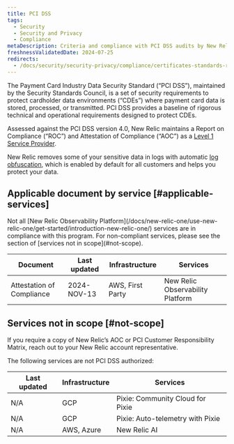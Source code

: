 ```yaml
---
title: PCI DSS
tags:
  - Security
  - Security and Privacy
  - Compliance
metaDescription: Criteria and compliance with PCI DSS audits by New Relic services.
freshnessValidatedDate: 2024-07-25
redirects:
  - /docs/security/security-privacy/compliance/certificates-standards-regulations/PCI DSS-moderate
---
```


The Payment Card Industry Data Security Standard (“PCI DSS”), maintained by the Security Standards Council, is a set of security requirements to protect cardholder data environments (“CDEs”) where payment card data is stored, processed, or transmitted. PCI DSS provides a baseline of rigorous technical and operational requirements designed to protect CDEs.

Assessed against the PCI DSS version 4.0, New Relic maintains a Report on Compliance (“ROC”) and Attestation of Compliance (“AOC”) as a [Level 1 Service Provider](https://www.pcisecuritystandards.org/glossary/service-provider/).

New Relic removes some of your sensitive data in logs with automatic [log obfuscation](https://docs.newrelic.com/docs/logs/get-started/new-relics-log-management-security-privacy/#auto-obfuscation), which is enabled by default for all customers and helps you protect your data.

## Applicable document by service [#applicable-services]

<Callout variant="caution">
  Not all [New Relic Observability Platform](/docs/new-relic-one/use-new-relic-one/get-started/introduction-new-relic-one/) services are in compliance with this program. For non-compliant services, please see the section of [services not in scope](#not-scope).
</Callout>

<table>
  <thead>
    <tr>
      <th style={{ width: "200px" }}>Document</th>
      <th>Last updated</th>
      <th>Infrastructure</th>
      <th>Services</th>
    </tr>
  </thead>
  <tbody>
    <tr>
      <td>Attestation of Compliance</td>
      <td>2024-NOV-13</td>
      <td>AWS, First Party</td>
      <td>New Relic Observability Platform</td>
    </tr>
  </tbody>
</table>

## Services not in scope [#not-scope]

<Callout variant="important">
  If you require a copy of New Relic’s AOC or PCI Customer Responsibility Matrix, reach out to your New Relic account representative.
</Callout>

The following services are not PCI DSS authorized:

<table>
  <thead>
    <tr>
      <th style={{ width: "200px" }}>Last updated</th>
      <th>Infrastructure</th>
      <th>Services</th>
    </tr>
  </thead>
  <tbody>
    <tr>
      <td>N/A</td>
      <td>GCP</td>
      <td>Pixie: Community Cloud for Pixie</td>
    </tr>
    <tr>
      <td>N/A</td>
      <td>GCP</td>
      <td>Pixie: Auto-telemetry with Pixie</td>
    </tr>
    <tr>
      <td>N/A</td>
      <td>AWS, Azure</td>
      <td>New Relic AI</td>
    </tr>
  </tbody>
</table>